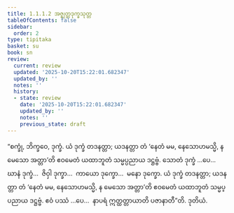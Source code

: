 ```yaml
---
title: 1.1.1.2 အဇ္ဈတ္တဒုက္ခသုတ္တ
tableOfContents: false
sidebar:
  order: 2
type: tipitaka
basket: su
book: sn
review:
  current: review
  updated: '2025-10-20T15:22:01.682347'
  updated_by: ''
  notes: ''
  history:
  - state: review
    date: '2025-10-20T15:22:01.682347'
    updated_by: ''
    notes: ''
    previous_state: draft
---
```



<DynamicBreadcrumb />


<ReviewStatus review={frontmatter.review} showDetails={true} />

<HypothesisAnnotation frontmatter={frontmatter} />

<Division number="2" book="sn" e="ch" v="18" p="279">

<Paragraph number="5" book="sn">
“စက္ခုံ, ဘိက္ခဝေ, ဒုက္ခံ. ယံ ဒုက္ခံ တဒနတ္တာ; ယဒနတ္တာ တံ ‘နေတံ မမ, နေသောဟမသ္မိ, န မေသော အတ္တာ’တိ ဧဝမေတံ ယထာဘူတံ သမ္မပ္ပညာယ ဒဋ္ဌဗ္ဗံ. သောတံ ဒုက္ခံ …ပေ…  ဃာနံ ဒုက္ခံ…  ဇိဝှါ ဒုက္ခာ…  ကာယော ဒုက္ခော…  မနော ဒုက္ခော. ယံ ဒုက္ခံ တဒနတ္တာ; ယဒနတ္တာ တံ ‘နေတံ မမ, နေသောဟမသ္မိ, န မေသော အတ္တာ’တိ ဧဝမေတံ ယထာဘူတံ သမ္မပ္ပညာယ ဒဋ္ဌဗ္ဗံ. ဧဝံ ပဿံ …ပေ…  နာပရံ ဣတ္ထတ္တာယာတိ ပဇာနာတီ”တိ.

</Paragraph>
</Division>

<Paragraph number="6" type="center" book="sn">
ဒုတိယံ.
</Paragraph>